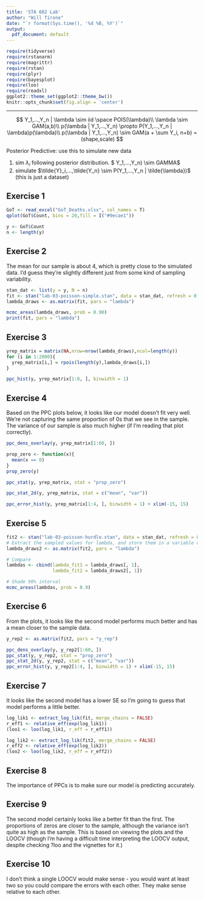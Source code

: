 ```yaml
---
title: 'STA 602 Lab'
author: "Will Tirone"
date: "`r format(Sys.time(), '%d %B, %Y')`"
output:
  pdf_document: default
---
```


```r
require(tidyverse)
require(rstanarm)
require(magrittr)
require(rstan)
require(plyr)
require(bayesplot)
require(loo)
require(readxl)
ggplot2::theme_set(ggplot2::theme_bw())
knitr::opts_chunk$set(fig.align = 'center')
```

------------------------------------------------------------------------

$$
Y_1,...,Y_n | \lambda \sim  iid \space POIS(\lambda)\\
\lambda \sim GAM(a,b)\\
p(\lambda | Y_1,...,Y_n) \propto P(Y_1,...,Y_n | \lambda)p(\lambda)\\
p(\lambda | Y_1,...,Y_n) \sim GAM(a + \sum Y_i, n+b) = (shape,scale)
$$

Posterior Predictive: use this to simulate new data

1)  sim $\lambda_i$ following posterior distribution. \$ Y_1,\...,Y_n) \\sim GAMMA\$
2)  simulate $\tilde{Y}_i,...,\tilde{Y_n} \sim P(Y_1,...,Y_n | \tilde{\lambda})$ (this is just a dataset)

## Exercise 1

```r
GoT <- read_excel("GoT_Deaths.xlsx", col_names = T)
qplot(GoT$Count, bins = 20,fill = I("#9ecae1"))

y <- GoT$Count
n <- length(y)
```

## Exercise 2

The mean for our sample is about 4, which is pretty close to the simulated data. I'd guess they're slightly different just from some kind of sampling variability.

```r
stan_dat <- list(y = y, N = n)
fit <- stan("lab-03-poisson-simple.stan", data = stan_dat, refresh = 0, chains = 2)
lambda_draws <- as.matrix(fit, pars = "lambda")

mcmc_areas(lambda_draws, prob = 0.90)
print(fit, pars = "lambda")
```

## Exercise 3

```r
yrep_matrix = matrix(NA,nrow=nrow(lambda_draws),ncol=length(y))
for (i in 1:2000){
  yrep_matrix[i,] = rpois(length(y),lambda_draws[i,])
}

ppc_hist(y, yrep_matrix[1:8, ], binwidth = 1)
```

## Exercise 4

Based on the PPC plots below, it looks like our model doesn't fit very well. We're not capturing the same proportion of 0s that we see in the sample. The variance of our sample is also much higher (if I'm reading that plot correctly).

```r
ppc_dens_overlay(y, yrep_matrix[1:60, ])
```

```r
prop_zero <- function(x){
  mean(x == 0)
} 
prop_zero(y)

ppc_stat(y, yrep_matrix, stat = "prop_zero")
```

```r
ppc_stat_2d(y, yrep_matrix, stat = c("mean", "var"))
```

```r
ppc_error_hist(y, yrep_matrix[1:4, ], binwidth = 1) + xlim(-15, 15)
```

## Exercise 5

```r
fit2 <- stan("lab-03-poisson-hurdle.stan", data = stan_dat, refresh = 0, chains = 2)
# Extract the sampled values for lambda, and store them in a variable called lambda_draws2:
lambda_draws2 <- as.matrix(fit2, pars = "lambda")

# Compare
lambdas <- cbind(lambda_fit1 = lambda_draws[, 1],
                 lambda_fit2 = lambda_draws2[, 1])

# Shade 90% interval
mcmc_areas(lambdas, prob = 0.9) 
```

## Exercise 6

From the plots, it looks like the second model performs much better and has a mean closer to the sample data.

```r
y_rep2 <- as.matrix(fit2, pars = "y_rep")

ppc_dens_overlay(y, y_rep2[1:60, ])
ppc_stat(y, y_rep2, stat = "prop_zero")
ppc_stat_2d(y, y_rep2, stat = c("mean", "var"))
ppc_error_hist(y, y_rep2[1:4, ], binwidth = 1) + xlim(-15, 15)
```

## Exercise 7

It looks like the second model has a lower SE so I'm going to guess that model performs a little better.

```r
log_lik1 <- extract_log_lik(fit, merge_chains = FALSE)
r_eff1 <- relative_eff(exp(log_lik1)) 
(loo1 <- loo(log_lik1, r_eff = r_eff1))

log_lik2 <- extract_log_lik(fit2, merge_chains = FALSE)
r_eff2 <- relative_eff(exp(log_lik2)) 
(loo2 <- loo(log_lik2, r_eff = r_eff2))
```

## Exercise 8

The importance of PPCs is to make sure our model is predicting accurately.

## Exercise 9

The second model certainly looks like a better fit than the first. The proportions of zeros are closer to the sample, although the variance isn't quite as high as the sample. This is based on viewing the plots and the LOOCV (though I'm having a difficult time interpreting the LOOCV output, despite checking ?loo and the vignettes for it.)

## Exercise 10

I don't think a single LOOCV would make sense - you would want at least two so you could compare the errors with each other. They make sense relative to each other.
